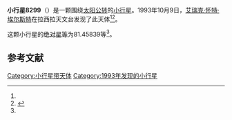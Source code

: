 {{Infobox planet
| bgcolour = #FFFFC0
| name = 8299 Tealeoni
| symbol = 
| image = 
| caption = 
| discovery = yes
| discovery_ref = 
| discoverer = [[艾瑞克·怀特·埃尔斯特|艾瑞克·怀特·埃尔斯特]]
| discovery_site = [[拉西拉天文台|拉西拉天文台]] 
| discovered = 1993年10月9日
| designations = yes
| mp_name = 
| named_after = 
| alt_names = 1993 TP24/ 1983 RR3
| mp_category = [[主带小行星|主带小行星]]
| orbit_ref = <ref name="a">[http://ssd.jpl.nasa.gov/sbdb.cgi?sstr=8299 8299 Tealeoni] {{Wayback|url=http://ssd.jpl.nasa.gov/sbdb.cgi?sstr=8299 |date=20201124031352 }}，小行星數據庫瀏覽器（JPL Small-Body Database Browser）－[[美国国家航空航天局|美国国家航空航天局]]喷气推进实验室</ref>
| epoch = 2456400.5 (2013年4月18日更新)
| aphelion = {{convert|2.4339439|AU|km|3|abbr=on|lk=out}}
| perihelion = {{convert|1.9364533|AU|km|3|abbr=on}}
| semimajor = {{convert|2.1851986|AU|km|3|abbr=on}}
| eccentricity = 0.1138319
| period = 1179.871703 [[日|日]]<br />3.23[[儒略年|儒略年]]
| avg_speed = 
| inclination = 4.46263
| asc_node = 166.91148
| mean_anomaly = 
| arg_peri = 81.45839
| satellites = 
| physical_characteristics = yes
| dimensions = 
| mass = 
| density = 
| surface_grav = 
| escape_velocity = 
| sidereal_day = 
| axial_tilt = 
| pole_ecliptic_lat = 
| pole_ecliptic_lon = 
| albedo = 
| temperatures= 
| temp_name1 = 
| mean_temp_1 = 
| max_temp_1 = 
| temp_name2 = 
| max_temp_2 = 
| spectral_type = 
| abs_magnitude = 81.45839
}}

'''小行星8299'''（{{lang-en|8299 Tealeoni}}）是一颗围绕[[太阳|太阳]][[公转|公转]]的[[小行星|小行星]]。1993年10月9日，[[艾瑞克·怀特·埃尔斯特|艾瑞克·怀特·埃尔斯特]]在拉西拉天文台发现了此天体<ref name="a" /><ref>{{cite news|title=小行星列表|url=http://cfa-www.harvard.edu/iau/lists/NumberedMPs.txt|accessdate=2013-07-08|newspaper=哈佛大学|archive-date=2008-05-17|archive-url=https://web.archive.org/web/20080517010638/http://cfa-www.harvard.edu/iau/lists/NumberedMPs.txt|dead-url=no}}</ref>。

这颗小行星的[[绝对星等|绝对星等]]为81.45839等<ref name="a" />。

==参考文献==
{{reflist}}
{{Minor Planet Number|[[小行星8298|小行星8298]]|[[小行星8300|小行星8300]]}}

{{小天体}}

[[Category:小行星带天体|Category:小行星带天体]]
[[Category:1993年发现的小行星|Category:1993年发现的小行星]]

{{asteroid-stub}}